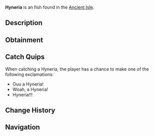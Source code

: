 {{FishInfobox
|image          = Hyneria.png
|rarity         = Unusual
|sea            = First Sea
|location       = [[Ancient Isle]]
|sublocation    = 
|sources        = Fishing Rod
|radar_location = 
|xp             = 120
|weather        = Foggy
|time           = 
|season         = Spring
|bait           = 
|base_weight    = 1800
|base_value     = 145
|weight_range   = 800
|base_chance    = 30
|base_resil     = 75
}}
'''Hyneria''' is an {{Rarity|Unusual}} fish found in the [[Ancient Isle]].

== Description ==
{{Description|Hyneria is a giant, predatory lobe-finned fish from the Devonian, ambushing prey with powerful jaws, sharp teeth, and remarkable swimming agility.|Bestiary Entry}}

== Obtainment ==
{{Description|Can be found in the waters of the Ancient Isle.|Bestiary Hint}}
{{Fish Availability|
Ancient Isle/Freshwater Pond
Ancient Isle/Surrounding Ocean
Ancient Isle/Waterfall
|top_rods      = 
Krampus's Rod\416606.8\663017.37;
Magma Rod\403098.02\641518.54;
Ethereal Prism Rod\223007.51\304089.93;
Leviathan's Fang Rod\222737.55\367488.01;
Seraphic Rod\215221.62\305743.55;
Magnet Rod\144814.79\483980.62;
Heaven's Rod\175692.27\419080.26;
No-Life Rod\209635.5\320941.12;
Rod Of The Forgotten Fang\201774.7\302754.69;
Challenger's Rod\193072.59\304027.72;
Rod Of The Depths\181913.92\277512.23;
Rod Of The Exalted One\178745.01\300426.11;
Trident Rod\175255.56\309262.22;
Zeus Rod\174891.52\269719.77;
Free Spirit Rod\172625.76\307578.52;
Verdant Shear Rod\170585.83\270127.59;
Blazebringer Rod\165913.37\255873.56;
Depthseeker Rod\156008.12\249287.81;
Avalanche Rod\140819.69\225841.26;
Volcanic Rod\136259.52\210902.3;
Steady Rod\57918.64\75249.51
|recommended   = Ethereal Prism Rod
}}

== Catch Quips ==
When catching a Hyneria, the player has a chance to make one of the following exclamations:
* Ouu a Hyneria!
* Woah, a Hyneria!
* Hyneria!!!

== Change History ==
{{Change History|{{subst:Current Version}}}}

== Navigation ==
{{Fish Navbox|Ancient Isle}}